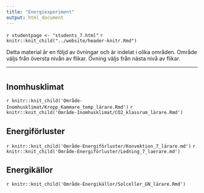 ```yaml
---
title: "Energiexperiment"
output: html_document
---
```


`r studentpage <- "students_7.html"`
`r knitr::knit_child("../website/header-knitr.Rmd")`

Detta material är en följd av övningar och är indelat i olika områden. Område väljs från översta nivån av flikar. Övning väljs från nästa nivå av flikar. 

***

# {.tabset .tabset-fade}


## Inomhusklimat {.tabset .tabset-fade}

`r knitr::knit_child('Område-Inomhusklimat/Kropp_Kammare_temp_lärare.Rmd')`
`r knitr::knit_child('Område-Inomhusklimat/CO2_klassrum_lärare.Rmd')`


## Energiförluster {.tabset .tabset-fade}


`r knitr::knit_child('Område-Energiförluster/Konvektion_7_lärare.md')`
`r knitr::knit_child('Område-Energiförluster/Ledning_7_laerare.md')`


## Energikällor {.tabset .tabset-fade}

`r knitr::knit_child('Område-Energikällor/Solceller_GN_lärare.Rmd')`
